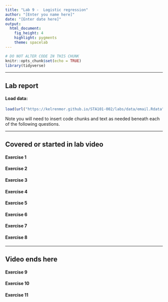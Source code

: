 ```yaml
---
title: "Lab 9 -  Logistic regression"
author: "[Enter you name here]"
date: "[Enter date here]"
output: 
  html_document: 
    fig_height: 4
    highlight: pygments
    theme: spacelab
---
```


```r
# DO NOT ALTER CODE IN THIS CHUNK
knitr::opts_chunk$set(echo = TRUE)
library(tidyverse)
```

* * *

## Lab report

#### Load data:
```r
load(url("https://kelrenmor.github.io/STA101-002/labs/data/email.Rdata"))
```

Note you will need to insert code chunks and text as needed beneath each of the following questions.

* * *

## Covered or started in lab video

#### Exercise 1

#### Exercise 2

#### Exercise 3

#### Exercise 4

#### Exercise 5

#### Exercise 6

#### Exercise 7

#### Exercise 8

* * *

## Video ends here

#### Exercise 9

#### Exercise 10

#### Exercise 11


